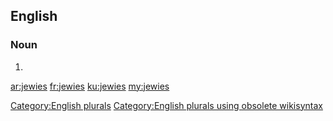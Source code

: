 ==English==

===Noun===
{{head|en}}

# {{plural of|jewie}}

[[Category:English plurals]][[Category:English plurals using obsolete wikisyntax]]

[[ar:jewies]]
[[fr:jewies]]
[[ku:jewies]]
[[my:jewies]]